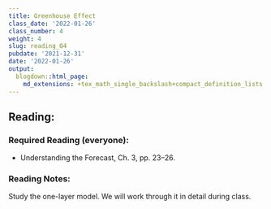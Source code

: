 ```yaml
---
title: Greenhouse Effect
class_date: '2022-01-26'
class_number: 4
weight: 4
slug: reading_04
pubdate: '2021-12-31'
date: '2022-01-26'
output:
  blogdown::html_page:
    md_extensions: +tex_math_single_backslash+compact_definition_lists
---
```

## Reading:

### Required Reading (everyone):

* Understanding the Forecast, Ch. 3, pp. 23--26.

### Reading Notes:

Study the one-layer model. We will work through it in detail during class.
